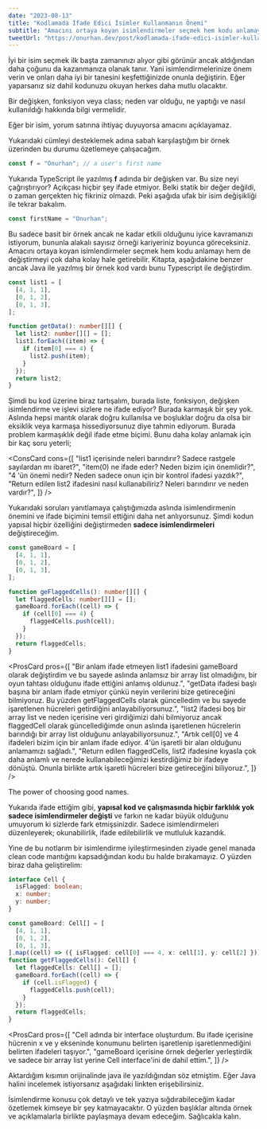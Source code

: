```yaml
---
date: "2023-08-13"
title: "Kodlamada İfade Edici İsimler Kullanmanın Önemi"
subtitle: "Amacını ortaya koyan isimlendirmeler seçmek hem kodu anlamayı hem de değiştirmeyi çok daha kolay hale getirebilir."
tweetUrl: "https://onurhan.dev/post/kodlamada-ifade-edici-isimler-kullanmanin-onemi"
---
```


İyi bir isim seçmek ilk başta zamanınızı alıyor gibi görünür ancak aldığından daha çoğunu da kazanmanıza olanak tanır. Yani isimlendirmelerinize önem verin ve onları daha iyi bir tanesini keşfettiğinizde onunla değiştirin. Eğer yaparsanız siz dahil kodunuzu okuyan herkes daha mutlu olacaktır.

Bir değişken, fonksiyon veya class; neden var olduğu, ne yaptığı ve nasıl kullanıldığı hakkında bilgi vermelidir.

<Callout>
  Eğer bir isim, yorum satırına ihtiyaç duyuyorsa amacını açıklayamaz.
</Callout>

Yukarıdaki cümleyi desteklemek adına sabah karşılaştığım bir örnek üzerinden bu durumu özetlemeye çalışacağım.

```ts
const f = "Onurhan"; // a user's first name
```

Yukarıda TypeScript ile yazılmış **f** adında bir değişken var. Bu size neyi çağrıştırıyor? Açıkçası hiçbir şey ifade etmiyor. Belki statik bir değer değildi, o zaman gerçekten hiç fikriniz olmazdı. Peki aşağıda ufak bir isim değişikliği ile tekrar bakalım.

```ts
const firstName = "Onurhan";
```

Bu sadece basit bir örnek ancak ne kadar etkili olduğunu iyice kavramanızı istiyorum, bununla alakalı sayısız örneği kariyeriniz boyunca göreceksiniz.
Amacını ortaya koyan isimlendirmeler seçmek hem kodu anlamayı hem de değiştirmeyi çok daha kolay hale getirebilir.
Kitapta, aşağıdakine benzer ancak Java ile yazılmış bir örnek kod vardı bunu Typescript ile değiştirdim.

```ts
const list1 = [
  [4, 1, 1],
  [0, 1, 2],
  [0, 1, 3],
];

function getData(): number[][] {
  let list2: number[][] = [];
  list1.forEach((item) => {
    if (item[0] === 4) {
      list2.push(item);
    }
  });
  return list2;
}
```

Şimdi bu kod üzerine biraz tartışalım, burada liste, fonksiyon, değişken isimlendirme ve işlevi sizlere ne ifade ediyor? Burada karmaşık bir şey yok. Aslında hepsi mantık olarak doğru kullanılsa ve boşluklar doğru da olsa bir eksiklik veya karmaşa hissediyorsunuz diye tahmin ediyorum. Burada problem karmaşıklık değil ifade etme biçimi. Bunu daha kolay anlamak için bir kaç soru yeterli;

<ConsCard
  cons={[
    "list1 içerisinde neleri barındırır? Sadece rastgele sayılardan mı ibaret?",
    "item(0) ne ifade eder? Neden bizim için önemlidir?",
    "4 'ün önemi nedir? Neden sadece onun için bir kontrol ifadesi yazdık?",
    "Return edilen list2 ifadesini nasıl kullanabiliriz? Neleri barındırır ve neden vardır?",
  ]}
/>

Yukarıdaki soruları yanıtlamaya çalıştığımızda aslında isimlendirmenin önemini ve ifade biçimini temsil ettiğini daha net anlıyorsunuz. Şimdi kodun yapısal hiçbir özelliğini değiştirmeden **sadece isimlendirmeleri** değiştireceğim.

```ts
const gameBoard = [
  [4, 1, 1],
  [0, 1, 2],
  [0, 1, 3],
];

function geFlaggedCells(): number[][] {
  let flaggedCells: number[][] = [];
  gameBoard.forEach((cell) => {
    if (cell[0] === 4) {
      flaggedCells.push(cell);
    }
  });
  return flaggedCells;
}
```

<ProsCard
  pros={[
    "Bir anlam ifade etmeyen list1 ifadesini gameBoard olarak değiştirdim ve bu sayede aslında anlamsız bir array list olmadığını, bir oyun tahtası olduğunu ifade ettiğini anlamış oldunuz.",
    "getData ifadesi başlı başına bir anlam ifade etmiyor çünkü neyin verilerini bize getireceğini bilmiyoruz. Bu yüzden getFlaggedCells olarak güncelledim ve bu sayede işaretlenen hücreleri getirdiğini anlayabiliyorsunuz.",
    "list2 ifadesi boş bir array list ve neden içerisine veri girdiğimizi dahi bilmiyoruz ancak flaggedCell olarak güncellediğimde onun aslında işaretlenen hücrelerin barındığı bir array list olduğunu anlayabiliyorsunuz.",
    "Artık cell[0] ve 4 ifadeleri bizim için bir anlam ifade ediyor. 4'ün işaretli bir alan olduğunu anlamamızı sağladı.",
    "Return edilen flaggedCells, list2 ifadesine kıyasla çok daha anlamlı ve nerede kullanabileceğimizi kestirdiğimiz bir ifadeye dönüştü. Onunla birlikte artık işaretli hücreleri bize getireceğini biliyoruz.",
  ]}
/>

<Callout>The power of choosing good names.</Callout>

Yukarıda ifade ettiğim gibi, **yapısal kod ve çalışmasında hiçbir farklılık yok sadece isimlendirmeler değişti** ve farkın ne kadar büyük olduğunu umuyorum ki sizlerde fark etmişsinizdir. Sadece isimlendirmeleri düzenleyerek; okunabilirlik, ifade edilebilirlik ve mutluluk kazandık.

Yine de bu notlarım bir isimlendirme iyileştirmesinden ziyade genel manada clean code mantığını kapsadığından kodu bu halde bırakamayız. O yüzden biraz daha geliştirelim:

```ts
interface Cell {
  isFlagged: boolean;
  x: number;
  y: number;
}

const gameBoard: Cell[] = [
  [4, 1, 1],
  [0, 1, 2],
  [0, 1, 3],
].map((cell) => ({ isFlagged: cell[0] === 4, x: cell[1], y: cell[2] }));
function getFlaggedCells(): Cell[] {
  let flaggedCells: Cell[] = [];
  gameBoard.forEach((cell) => {
    if (cell.isFlagged) {
      flaggedCells.push(cell);
    }
  });
  return flaggedCells;
}
```

<ProsCard
  pros={[
    "Cell adında bir interface oluşturdum. Bu ifade içerisine hücrenin x ve y ekseninde konumunu belirten işaretlenip işaretlenmediğini belirten ifadeleri taşıyor.",
    "gameBoard içerisine örnek değerler yerleştirdik ve sadece bir array list yerine Cell interface'ini de dahil ettim.",
  ]}
/>

Aktardığım kısımın orijinalinde java ile yazıldığından söz etmiştim. Eğer Java halini incelemek istiyorsanız aşağıdaki linkten erişebilirsiniz.

<LinkCard
  title="Meaningful Names - Use Intention-Revealing Names"
  link="https://github.com/jnguyen095/clean-code/issues/2"
/>

İsimlendirme konusu çok detaylı ve tek yazıya sığdırabileceğim kadar özetlemek kimseye bir şey katmayacaktır. O yüzden başlıklar altında örnek ve açıklamalarla birlikte paylaşmaya devam edeceğim. Sağlıcakla kalın.
